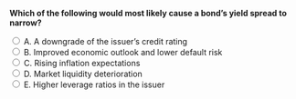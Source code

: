 ::: {.question-block}

<form onsubmit="event.preventDefault(); checkAnswer('module6_mcq_q38')" data-correct-answer="B">
<strong style="display: block;">Which of the following would most likely cause a bond’s yield spread to narrow?</strong>

<label><input type="radio" name="module6_mcq_q38" value="A"> A. A downgrade of the issuer’s credit rating</label><br>
<label><input type="radio" name="module6_mcq_q38" value="B"> B. Improved economic outlook and lower default risk</label><br>
<label><input type="radio" name="module6_mcq_q38" value="C"> C. Rising inflation expectations</label><br>
<label><input type="radio" name="module6_mcq_q38" value="D"> D. Market liquidity deterioration</label><br>
<label><input type="radio" name="module6_mcq_q38" value="E"> E. Higher leverage ratios in the issuer</label><br>
</form>

<div id="feedback-module6_mcq_q38" class="feedback" style="display:none;">
✅ Correct: B. A stronger economy reduces perceived credit risk, leading to tighter spreads.
</div>

:::
